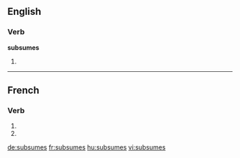 {{also|subsumés}}
==English==

===Verb===
'''subsumes'''

# {{third-person singular of|subsume}}

----

==French==

===Verb===
{{fr-verb-form}}

# {{conjugation of|subsumer||2|s|pres|ind|lang=fr}}
# {{conjugation of|subsumer||2|s|pres|sub|lang=fr}}

[[de:subsumes]]
[[fr:subsumes]]
[[hu:subsumes]]
[[vi:subsumes]]
